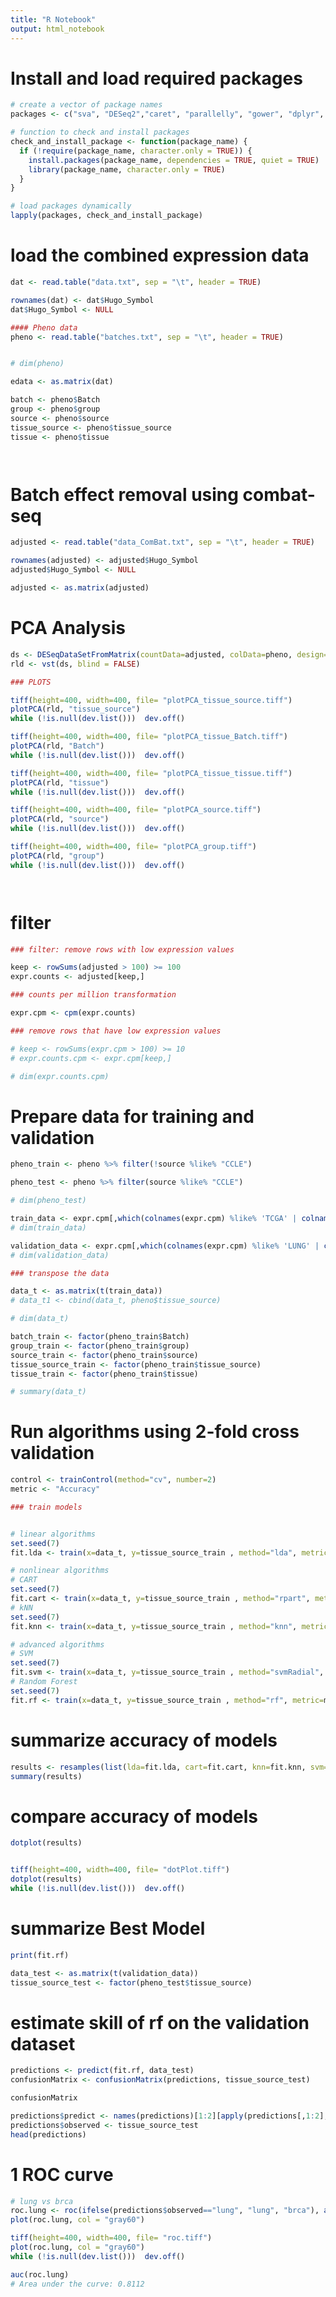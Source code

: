 ```yaml
---
title: "R Notebook"
output: html_notebook
---
```


# Install and load required packages

```r
# create a vector of package names
packages <- c("sva", "DESeq2","caret", "parallelly", "gower", "dplyr", "data.table", "edgeR", "pamr", "pROC", "lares", "ggplot2", "utils", "readr", "rlang", "ggrepel", "qvalue", "cowplot")

# function to check and install packages
check_and_install_package <- function(package_name) {
  if (!require(package_name, character.only = TRUE)) {
    install.packages(package_name, dependencies = TRUE, quiet = TRUE)
    library(package_name, character.only = TRUE)
  }
}

# load packages dynamically
lapply(packages, check_and_install_package)


```

# load the combined expression data

```r


dat <- read.table("data.txt", sep = "\t", header = TRUE)

rownames(dat) <- dat$Hugo_Symbol
dat$Hugo_Symbol <- NULL

#### Pheno data
pheno <- read.table("batches.txt", sep = "\t", header = TRUE)


# dim(pheno)


```


```r

edata <- as.matrix(dat)

batch <- pheno$Batch
group <- pheno$group
source <- pheno$source
tissue_source <- pheno$tissue_source
tissue <- pheno$tissue




```

# Batch effect removal using combat-seq

```r

adjusted <- read.table("data_ComBat.txt", sep = "\t", header = TRUE)

rownames(adjusted) <- adjusted$Hugo_Symbol
adjusted$Hugo_Symbol <- NULL

adjusted <- as.matrix(adjusted)


```


# PCA Analysis

```r

ds <- DESeqDataSetFromMatrix(countData=adjusted, colData=pheno, design=~tissue)
rld <- vst(ds, blind = FALSE)

### PLOTS 

tiff(height=400, width=400, file= "plotPCA_tissue_source.tiff") 
plotPCA(rld, "tissue_source")
while (!is.null(dev.list()))  dev.off()

tiff(height=400, width=400, file= "plotPCA_tissue_Batch.tiff") 
plotPCA(rld, "Batch")
while (!is.null(dev.list()))  dev.off()

tiff(height=400, width=400, file= "plotPCA_tissue_tissue.tiff")
plotPCA(rld, "tissue")
while (!is.null(dev.list()))  dev.off()

tiff(height=400, width=400, file= "plotPCA_source.tiff")
plotPCA(rld, "source")
while (!is.null(dev.list()))  dev.off()

tiff(height=400, width=400, file= "plotPCA_group.tiff")
plotPCA(rld, "group")
while (!is.null(dev.list()))  dev.off()




```

# filter

```r
### filter: remove rows with low expression values

keep <- rowSums(adjusted > 100) >= 100
expr.counts <- adjusted[keep,]

### counts per million transformation

expr.cpm <- cpm(expr.counts)

### remove rows that have low expression values

# keep <- rowSums(expr.cpm > 100) >= 10
# expr.counts.cpm <- expr.cpm[keep,]

# dim(expr.counts.cpm)

```

# Prepare data for training and validation

```r

pheno_train <- pheno %>% filter(!source %like% "CCLE")

pheno_test <- pheno %>% filter(source %like% "CCLE")

# dim(pheno_test)

train_data <- expr.cpm[,which(colnames(expr.cpm) %like% 'TCGA' | colnames(expr.cpm) %like% 'GTEX')]
# dim(train_data)

validation_data <- expr.cpm[,which(colnames(expr.cpm) %like% 'LUNG' | colnames(expr.cpm) %like% 'BREAST')]
# dim(validation_data)

### transpose the data

data_t <- as.matrix(t(train_data))
# data_t1 <- cbind(data_t, pheno$tissue_source)

# dim(data_t)

batch_train <- factor(pheno_train$Batch)
group_train <- factor(pheno_train$group)
source_train <- factor(pheno_train$source)
tissue_source_train <- factor(pheno_train$tissue_source)
tissue_train <- factor(pheno_train$tissue)

# summary(data_t)
```

# Run algorithms using 2-fold cross validation

```r


control <- trainControl(method="cv", number=2)
metric <- "Accuracy"

### train models


# linear algorithms
set.seed(7)
fit.lda <- train(x=data_t, y=tissue_source_train , method="lda", metric=metric, trControl=control)

# nonlinear algorithms
# CART
set.seed(7)
fit.cart <- train(x=data_t, y=tissue_source_train , method="rpart", metric=metric, trControl=control)
# kNN
set.seed(7)
fit.knn <- train(x=data_t, y=tissue_source_train , method="knn", metric=metric, trControl=control)

# advanced algorithms
# SVM
set.seed(7)
fit.svm <- train(x=data_t, y=tissue_source_train , method="svmRadial", metric=metric, trControl=control)
# Random Forest
set.seed(7)
fit.rf <- train(x=data_t, y=tissue_source_train , method="rf", metric=metric, trControl=control)

```

# summarize accuracy of models

```r

results <- resamples(list(lda=fit.lda, cart=fit.cart, knn=fit.knn, svm=fit.svm, rf=fit.rf))
summary(results)

```

# compare accuracy of models

```r


dotplot(results)


tiff(height=400, width=400, file= "dotPlot.tiff")
dotplot(results)
while (!is.null(dev.list()))  dev.off()

```

# summarize Best Model

```r

print(fit.rf)

data_test <- as.matrix(t(validation_data))
tissue_source_test <- factor(pheno_test$tissue_source)

```

# estimate skill of rf on the validation dataset

```r

predictions <- predict(fit.rf, data_test)
confusionMatrix <- confusionMatrix(predictions, tissue_source_test)

confusionMatrix
```

 
 
```r

predictions$predict <- names(predictions)[1:2][apply(predictions[,1:2], 1, which.max)]
predictions$observed <- tissue_source_test
head(predictions)


```

# 1 ROC curve

```r
# lung vs brca
roc.lung <- roc(ifelse(predictions$observed=="lung", "lung", "brca"), as.numeric(predictions$lung))
plot(roc.lung, col = "gray60")


```


```r

tiff(height=400, width=400, file= "roc.tiff")
plot(roc.lung, col = "gray60")
while (!is.null(dev.list()))  dev.off()

auc(roc.lung)
# Area under the curve: 0.8112


```

